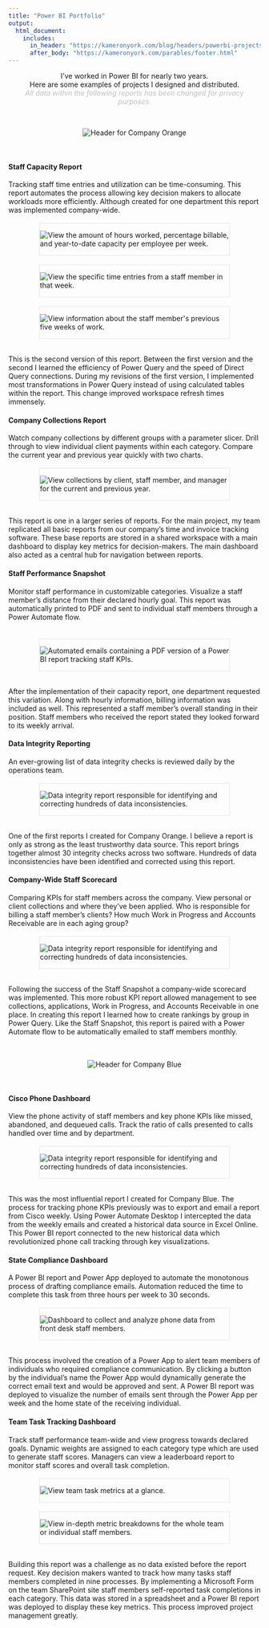 ```yaml
---
title: "Power BI Portfolio"
output:
  html_document:
    includes:
      in_header: "https://kameronyork.com/blog/headers/powerbi-projects-header.html"
      after_body: "https://kameronyork.com/parables/footer.html"
---
```

<style>
  /* Center alignment for the title, text under the title, and buttons */
  h1, .subtitle-text, .download-button {
    text-align: center;
  }

  /* Left alignment for paragraphs and their titles in the middle of the document */
  h4 {
    text-align: left;
  }
</style>

<div class="subtitle-text">
<p>I've worked in Power BI for nearly two years. <br>Here are some examples of projects I designed and distributed. <br><span style="color: #c0c0c0;"><i>All data within the following reports has been changed for privacy purposes.</i></span></p>
</div>


<style>
  .download-button {
    display: inline-block; /* Use inline-block to allow setting width */
    width: 180px; /* Set fixed width */
    height: 50px;
    margin-right: 10px;
    background-color: #F3CE42; /* Yellow color */
    color: #ffffff; /* White text color */
    padding: 10px 10px; /* Adjust padding as needed */
    border-radius: 5px; /* Rounded corners */
    text-decoration: none; /* Remove underline */
    font-weight: bold;
    text-align: center; /* Center text horizontally */
    line-height: 30px; /* Center text vertically */
  }
  
  .download-button:hover {
  background-color: #D69610; /* Change text color on hover */
  color: #ffffff; /* Maintain white text when hovering */
  }

  .download-button img {
    width: 20px; /* Adjust image size as needed */
    margin-right: 10px; /* Add space between image and text */
  }
  /* Apply styling to larger images */
  .large-image {
    width: 75%; /* Set the width of the images to 75% of their current size */
    display: block; /* Center the images */
    margin: 0 auto; /* Center the images */
    border: 2px solid #f0f0f0;
  }

  /* Apply styling to Chrome and Edge icons */
  .download-button img {
    width: 20px; /* Adjust image size as needed */
    margin-right: 10px; /* Add space between image and text */
  }
  
  /* Apply styling to larger images */
  .large-image {
    width: 75%; /* Set the width of the images to 75% of their current size */
    display: block; /* Center the images */
    margin: 0 auto; /* Center the images */
    border: 2px solid #f0f0f0;
  }

  @media (max-width: 600px) {
  .download-button {
    display: block; /* Change to block-level element */
    margin: 0 auto; /* Center the buttons horizontally */
    width: 180px; /* Set fixed width */
    height: 50px;
    margin-bottom: 10px; /* Add spacing between buttons */
    background-color: #F3CE42; /* Yellow color */
    color: #ffffff; /* White text color */
    padding: 10px 10px; /* Adjust padding as needed */
    border-radius: 5px; /* Rounded corners */
    text-decoration: none; /* Remove underline */
    font-weight: bold;
    text-align: center; /* Center text horizontally */
    line-height: 30px; /* Center text vertically */
  }
  
  .download-button:hover {
  background-color: #D69610; /* Change text color on hover */
  color: #ffffff; /* Maintain white text when hovering */
  }
}

  .indented {
    padding-left: 15pt;
    padding-right: 15pt;
  }
</style>



<br>

<div style="text-align: center;">
 <img src="https://kameronyork.com/docs/pbi-sample-images/company-orange.png" alt="Header for Company Orange" style="max-height: 40px;">
</div>
<br>

#### Staff Capacity Report
Tracking staff time entries and utilization can be time-consuming.  This report automates the process allowing key decision makers to allocate workloads more efficiently.  Although created for one department this report was implemented company-wide.
<br>
<br>
<div class=large-image>
 <img src="https://kameronyork.com/docs/pbi-sample-images/capacity1.png" alt="View the amount of hours worked, percentage billable, and year-to-date capacity per employee per week.">
</div>
<br>
<div class=large-image>
 <img src="https://kameronyork.com/docs/pbi-sample-images/capacity2.png" alt="View the specific time entries from a staff member in that week.">
</div>
<br>
<div class=large-image>
 <img src="https://kameronyork.com/docs/pbi-sample-images/capacity3.png" alt="View information about the staff member's previous five weeks of work.">
</div>
<br>
This is the second version of this report.  Between the first version and the second I learned the efficiency of Power Query and the speed of Direct Query connections.  During my revisions of the first version, I implemented most transformations in Power Query instead of using calculated tables within the report.  This change improved workspace refresh times immensely.
<br>


#### Company Collections Report

Watch company collections by different groups with a parameter slicer.  Drill through to view individual client payments within each category.  Compare the current year and previous year quickly with two charts.
<br>
<br>
<div class=large-image>
 <img src="https://kameronyork.com/docs/pbi-sample-images/collections1.png" alt="View collections by client, staff member, and manager for the current and previous year.">
</div>
<br>
This report is one in a larger series of reports.  For the main project, my team replicated all basic reports from our company's time and invoice tracking software.  These base reports are stored in a shared workspace with a main dashboard to display key metrics for decision-makers.  The main dashboard also acted as a central hub for navigation between reports.
<br>

#### Staff Performance Snapshot

Monitor staff performance in customizable categories.  Visualize a staff member's distance from their declared hourly goal.  This report was automatically printed to PDF and sent to individual staff members through a Power Automate flow.  
<br>
<br>
<div class=large-image>
 <img src="https://kameronyork.com/docs/pbi-sample-images/snapshot1.png" alt="Automated emails containing a PDF version of a Power BI report tracking staff KPIs.">
</div>
<br>
After the implementation of their capacity report, one department requested this variation. Along with hourly information, billing information was included as well.  This represented a staff member's overall standing in their position.  Staff members who received the report stated they looked forward to its weekly arrival.
<br>

#### Data Integrity Reporting

An ever-growing list of data integrity checks is reviewed daily by the operations team.
<br>
<br>
<div class=large-image>
 <img src="https://kameronyork.com/docs/pbi-sample-images/integrity1.png" alt="Data integrity report responsible for identifying and correcting hundreds of data inconsistencies.">
</div>
<br>
One of the first reports I created for Company Orange.  I believe a report is only as strong as the least trustworthy data source.  This report brings together almost 30 integrity checks across two software. Hundreds of data inconsistencies have been identified and corrected using this report.
<br>


#### Company-Wide Staff Scorecard

Comparing KPIs for staff members across the company.  View personal or client collections and where they've been applied.  Who is responsible for billing a staff member's clients? How much Work in Progress and Accounts Receivable are in each aging group?
<br>
<br>
<div class=large-image>
 <img src="https://kameronyork.com/docs/pbi-sample-images/scorecard1.png" alt="Data integrity report responsible for identifying and correcting hundreds of data inconsistencies.">
</div>
<br>
Following the success of the Staff Snapshot a company-wide scorecard was implemented.  This more robust KPI report allowed management to see collections, applications, Work in Progress, and Accounts Receivable in one place.  In creating this report I learned how to create rankings by group in Power Query.  Like the Staff Snapshot, this report is paired with a Power Automate flow to be automatically emailed to staff members monthly.
<br>
<br>
<br>

<div style="text-align: center;">
 <img src="https://kameronyork.com/docs/pbi-sample-images/company-blue.png" alt="Header for Company Blue" style="max-height: 40px;">
</div>
<br>

#### Cisco Phone Dashboard

View the phone activity of staff members and key phone KPIs like missed, abandoned, and dequeued calls.  Track the ratio of calls presented to calls handled over time and by department.
<br> 
<br>
<div class=large-image>
 <img src="https://kameronyork.com/docs/pbi-sample-images/phone1.png" alt="Data integrity report responsible for identifying and correcting hundreds of data inconsistencies.">
</div>
<br>
This was the most influential report I created for Company Blue.  The process for tracking phone KPIs previously was to export and email a report from Cisco weekly.  Using Power Automate Desktop I intercepted the data from the weekly emails and created a historical data source in Excel Online.  This Power BI report connected to the new historical data which revolutionized phone call tracking through key visualizations.
<br>

#### State Compliance Dashboard

A Power BI report and Power App deployed to automate the monotonous process of drafting compliance emails.  Automation reduced the time to complete this task from three hours per week to 30 seconds.
<br>
<br>
<div class=large-image>
 <img src="https://kameronyork.com/docs/pbi-sample-images/sara1.png" alt="Dashboard to collect and analyze phone data from front desk staff members.">
</div>
<br>
This process involved the creation of a Power App to alert team members of individuals who required compliance communication.  By clicking a button by the individual's name the Power App would dynamically generate the correct email text and would be approved and sent.  A Power BI report was deployed to visualize the number of emails sent through the Power App per week and the home state of the receiving individual.
<br>

#### Team Task Tracking Dashboard

Track staff performance team-wide and view progress towards declared goals.  Dynamic weights are assigned to each category type which are used to generate staff scores.  Managers can view a leaderboard report to monitor staff scores and overall task completion.
<br>
<br>
<div class=large-image>
 <img src="https://kameronyork.com/docs/pbi-sample-images/process1.png" alt="View team task metrics at a glance.">
</div>
<br>
<div class=large-image>
 <img src="https://kameronyork.com/docs/pbi-sample-images/process2.png" alt="View in-depth metric breakdowns for the whole team or individual staff members.">
</div>
<br>
Building this report was a challenge as no data existed before the report request.  Key decision makers wanted to track how many tasks staff members completed in nine processes.  By implementing a Microsoft Form on the team SharePoint site staff members self-reported task completions in each category.  This data was stored in a spreadsheet and a Power BI report was deployed to display these key metrics.  This process improved project management greatly.
<br>
<br>